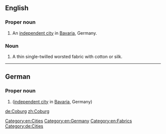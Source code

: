 ==English==
{{wikipedia}}
===Proper noun===
{{de-proper noun|g=n}}

# An [[independent city]] in [[Bavaria]], Germany.

===Noun===
{{en-noun|?}}

# A thin single-twilled worsted fabric with cotton or silk.

[[Category:en:Cities]]
[[Category:en:Germany]]
[[Category:en:Fabrics]]

----

==German==
{{wikipedia|lang=de}}
===Proper noun===
{{de-proper noun|g=n}}

# {{l/en|Coburg}} ([[independent city]] in [[Bavaria]], Germany)

[[Category:de:Cities]]

[[de:Coburg]]
[[zh:Coburg]]